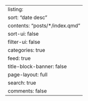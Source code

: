 ---
listing:
  sort: "date desc"
  contents: "posts/*/index.qmd"
  sort-ui: false
  filter-ui: false
  categories: true
  feed: true
title-block-banner: false
page-layout: full
search: true
comments: false
---